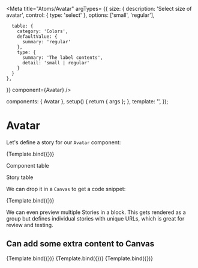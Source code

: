 
<Meta 
  title="Atoms/Avatar"
  argTypes= {{
    size: {
      description: 'Select size of avatar',
      control: { type: 'select' },
      options: ['small', 'regular'],
      
      table: {
        category: 'Colors',
        defaultValue: {
          summary: 'regular'
        },
        type: {
          summary: 'The label contents',
          detail: 'small | regular'
        }
      }
    },
  }}
  component={Avatar}
/>

  components: { Avatar },
  setup() {
    return { args };
  },
  template: '<Avatar v-bind="args" />',
});

# Avatar

Let's define a story for our `Avatar` component:

<Story 
  name="Primary" 
  args={{}}>
  {Template.bind({})}
</Story>

Component table
<ArgsTable of={Avatar} />

Story table
<ArgsTable story="Primary" />

We can drop it in a `Canvas` to get a code snippet:

<Canvas>
  <Story 
    name="Secondary" 
    args={{
      alt: true,
      title: 'SM'
    }}>
    {Template.bind({})}
  </Story>
</Canvas>

We can even preview multiple Stories in a block. This
gets rendered as a group but defines individual stories
with unique URLs, which is great for review and testing.

<Canvas columns={2} withSource="open" withToolbar>
  <h2>Can add some extra content to Canvas</h2>
  <Story 
    name="Alt" 
    args={{
      alt: true,
      title: 'SM'
    }}>
    {Template.bind({})}
  </Story>
  <Story 
    name="Default" 
    args={{}}>
    {Template.bind({})}
  </Story>
  <Story 
    name="Small"
    args={{
      title: 'JRR',
      size: 'small'
  }}>
  {Template.bind({})}
  </Story>
</Canvas>